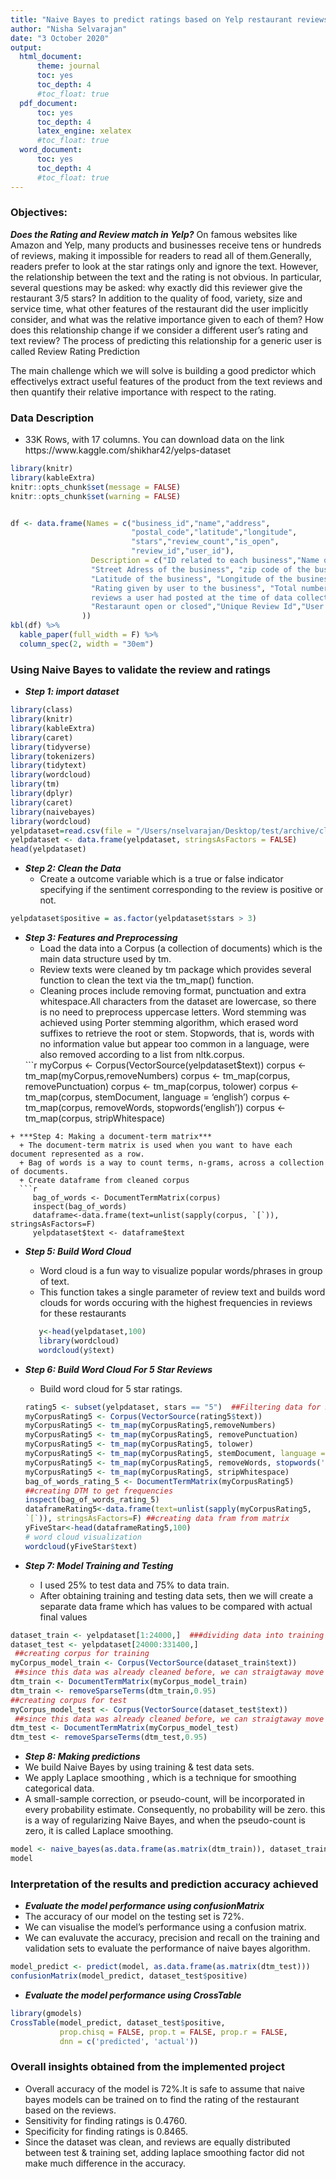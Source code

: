 ```yaml
---
title: "Naive Bayes to predict ratings based on Yelp restaurant reviews"
author: "Nisha Selvarajan"
date: "3 October 2020"
output:
  html_document:
      theme: journal
      toc: yes
      toc_depth: 4
      #toc_float: true
  pdf_document:
      toc: yes
      toc_depth: 4
      latex_engine: xelatex
      #toc_float: true
  word_document:
      toc: yes
      toc_depth: 4
      #toc_float: true
---
```


### Objectives: 

***Does the Rating and Review match in Yelp?***
On famous websites like Amazon and Yelp, many products and businesses receive tens or hundreds of reviews,
making it impossible for readers to read all of them.Generally, readers prefer to look at the star ratings
only and ignore the text. However, the relationship between the text and the rating is not obvious. In particular, several questions may be asked: why exactly did this reviewer give the restaurant 3/5 stars? In addition to the quality of food, variety, size and service time, what other features of the restaurant did the user implicitly consider, and what was the relative importance given to each of them? How does this relationship change if we consider a different user’s rating and text review? The process of predicting this relationship for a generic user is called Review Rating Prediction

The main challenge which we will solve is building a good predictor which effectivelys extract useful features of the product from the text reviews and  then quantify their relative importance with respect to the rating.

###  Data Description
  + 33K Rows, with 17 columns. You can download data on the link https://www.kaggle.com/shikhar42/yelps-dataset
  
```r
library(knitr)
library(kableExtra)
knitr::opts_chunk$set(message = FALSE)
knitr::opts_chunk$set(warning = FALSE)


df <- data.frame(Names = c("business_id","name","address",
                           "postal_code","latitude","longitude",
                           "stars","review_count","is_open",
                           "review_id","user_id"),
                  Description = c("ID related to each business","Name of the business", 
                  "Street Adress of the business", "zip code of the business",
                  "Latitude of the business", "Longitude of the business" ,
                  "Rating given by user to the business", "Total number of
                  reviews a user had posted at the time of data collection",
                  "Restaraunt open or closed","Unique Review Id","User Id of the reviewer"
                ))
kbl(df) %>%
  kable_paper(full_width = F) %>%
  column_spec(2, width = "30em")
```

###  Using Naive Bayes to validate the review and ratings

+ ***Step 1: import dataset***

```r
library(class)
library(knitr)
library(kableExtra)
library(caret)
library(tidyverse)
library(tokenizers)
library(tidytext)
library(wordcloud)
library(tm)
library(dplyr)
library(caret)
library(naivebayes)
library(wordcloud)
yelpdataset=read.csv(file = "/Users/nselvarajan/Desktop/test/archive/cleaned.csv", sep = ",")
yelpdataset <- data.frame(yelpdataset, stringsAsFactors = FALSE)
head(yelpdataset)
```

+ ***Step 2: Clean the Data***
  + Create a outcome variable which is a true or false indicator specifying if the sentiment 
    corresponding to the review is positive or not.

```r
yelpdataset$positive = as.factor(yelpdataset$stars > 3)
```

+ ***Step 3: Features and Preprocessing***
  + Load the data into a Corpus (a collection of documents) which is the main data structure
  used by tm.
  + Review texts were cleaned by tm package which provides several function to clean the text 
  via the tm_map() function.
  + Cleaning proces include removing format, punctuation and extra whitespace.All characters 
  from the dataset are lowercase, so there is no need to preprocess uppercase letters. Word
  stemming was achieved using Porter stemming algorithm, which erased word suffixes to 
  retrieve the root or stem. Stopwords, that is, words with no information value but
  appear too common in a language, were also removed according to a list from nltk.corpus.
  
  ```r
myCorpus <- Corpus(VectorSource(yelpdataset$text))
corpus <- tm_map(myCorpus,removeNumbers)
corpus <- tm_map(corpus, removePunctuation)
corpus <- tm_map(corpus, tolower)
corpus <- tm_map(corpus, stemDocument, language = 'english')
corpus <- tm_map(corpus, removeWords, stopwords('english'))
corpus <- tm_map(corpus, stripWhitespace)

```
+ ***Step 4: Making a document-term matrix***
  + The document-term matrix is used when you want to have each document represented as a row. 
  + Bag of words is a way to count terms, n-grams, across a collection of documents.
  + Create dataframe from cleaned corpus 
  ```r
     bag_of_words <- DocumentTermMatrix(corpus)                                 
     inspect(bag_of_words)
     dataframe<-data.frame(text=unlist(sapply(corpus, `[`)), stringsAsFactors=F) 
     yelpdataset$text <- dataframe$text
  ```
+ ***Step 5: Build Word Cloud***

  + Word cloud is a fun way to visualize popular words/phrases in group of text. 
  + This function takes a single parameter of review text and builds word clouds for words occuring
    with the highest frequencies in reviews for these restaurants
  ```r
     y<-head(yelpdataset,100)
     library(wordcloud)
     wordcloud(y$text)
  ```

+ ***Step 6: Build Word Cloud For 5 Star Reviews***

  + Build word cloud for 5 star ratings.
  
  ```r
rating5 <- subset(yelpdataset, stars == "5")  ##Filtering data for 5 star reviews
myCorpusRating5 <- Corpus(VectorSource(rating5$text))
myCorpusRating5 <- tm_map(myCorpusRating5,removeNumbers)
myCorpusRating5 <- tm_map(myCorpusRating5, removePunctuation)
myCorpusRating5 <- tm_map(myCorpusRating5, tolower)
myCorpusRating5 <- tm_map(myCorpusRating5, stemDocument, language = 'english')
myCorpusRating5 <- tm_map(myCorpusRating5, removeWords, stopwords('english'))
myCorpusRating5 <- tm_map(myCorpusRating5, stripWhitespace)
bag_of_words_rating_5 <- DocumentTermMatrix(myCorpusRating5)    
##creating DTM to get frequencies
inspect(bag_of_words_rating_5)
dataframeRating5<-data.frame(text=unlist(sapply(myCorpusRating5,
`[`)), stringsAsFactors=F) ##creating data fram from matrix 
yFiveStar<-head(dataframeRating5,100)
# word cloud visualization
wordcloud(yFiveStar$text)
  ```

+ ***Step 7: Model Training and Testing***

  + I used  25% to test data and 75% to data train.
  + After obtaining training and testing data sets, then we will create a separate 
    data frame which has values to be compared with actual final values 

```r
dataset_train <- yelpdataset[1:24000,]  ###dividing data into training and test set
dataset_test <- yelpdataset[24000:331400,]
 ##creating corpus for training
myCorpus_model_train <- Corpus(VectorSource(dataset_train$text))
 ##since this data was already cleaned before, we can straigtaway move to DTM
dtm_train <- DocumentTermMatrix(myCorpus_model_train)
dtm_train <- removeSparseTerms(dtm_train,0.95)
##creating corpus for test
myCorpus_model_test <- Corpus(VectorSource(dataset_test$text)) 
 ##since this data was already cleaned before, we can straigtaway move to DTM
dtm_test <- DocumentTermMatrix(myCorpus_model_test)
dtm_test <- removeSparseTerms(dtm_test,0.95)

```

+ ***Step 8: Making predictions***
 +  We build Naive Bayes by using training & test data sets. 
 +  We apply Laplace smoothing , which is a technique for smoothing categorical data.
 +  A small-sample correction, or pseudo-count, will be incorporated in every probability
    estimate. Consequently, no probability will be zero. this is a way of regularizing Naive Bayes, 
    and when the pseudo-count is zero, it is called Laplace smoothing. 
```r
model <- naive_bayes(as.data.frame(as.matrix(dtm_train)), dataset_train$positive, laplace = 1)
model
```
### Interpretation of the results and prediction accuracy achieved
 + ***Evaluate the model performance using confusionMatrix***
 + The accuracy of our model on the testing set is 72%.
 + We can visualise the model’s performance using a confusion matrix.
 + We can evaluvate the accuracy, precision and recall on the training and validation sets 
 to evaluate the performance of naive bayes algorithm.

```r
model_predict <- predict(model, as.data.frame(as.matrix(dtm_test)))
confusionMatrix(model_predict, dataset_test$positive)
```
 + ***Evaluate the model performance using CrossTable ***

```r
library(gmodels)
CrossTable(model_predict, dataset_test$positive,
           prop.chisq = FALSE, prop.t = FALSE, prop.r = FALSE,
           dnn = c('predicted', 'actual'))
```

### Overall insights obtained from the implemented project 

 + Overall accuracy of the model is 72%.It is safe to assume that naive bayes models can be trained on to find the rating of the restaurant based on the reviews.
 + Sensitivity for finding ratings is 0.4760. 
 + Specificity for finding ratings is 0.8465.
 + Since the dataset was clean, and reviews are equally distributed between test & training set, adding laplace
   smoothing factor did not make much difference in the accuracy.  

